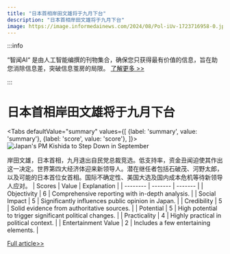 ```yaml
---
title: "日本首相岸田文雄将于九月下台"
description: "日本首相岸田文雄将于九月下台"
image: https://image.informedainews.com/2024/08/Pol-iUv-1723716958-0.jpg
---
```



:::info

“智闻AI“ 是由人工智能编撰的刊物集合，确保您只获得最有价值的信息，旨在助您消除信息差，突破信息茧房的局限。  [了解更多 >>](/)

:::

# 日本首相岸田文雄将于九月下台


<Tabs
	defaultValue="summary"
	values={[
	{label: 'summary', value: 'summary'},
	{label: 'score', value: 'score'},
]}>
<TabItem value="summary">
<img
  src="https://image.informedainews.com/2024/08/Pol-iUv-1723716958-0.jpg"
  alt="Japan's PM Kishida to Step Down in September"
/>



岸田文雄，日本首相，九月退出自民党总裁竞选。低支持率，资金丑闻迫使其作出这一决定。世界第四大经济体迎来新领导人。潜在继任者包括石破茂、河野太郎，以及可能的日本首位女首相。国际不确定性、美国大选及国内成本危机等待新领导人应对。
</TabItem>
<TabItem value="score">
	| Scores     | Value   | Explanation |
	| -------- | ------- | ------- |
	| Objectivity  | 6    | Comprehensive reporting with in-depth analysis.    |
	| Social Impact | 5     | Significantly influences public opinion in Japan.    |
	| Credibility    | 5    | Solid evidence from authoritative sources.    |
	| Potential    | 5    | High potential to trigger significant political changes.    |
	| Practicality    | 4    | Highly practical in political context.    |
	| Entertainment Value    | 2    | Includes a few entertaining elements.    |
</TabItem>
</Tabs>

[Full article>>](https://www.theguardian.com/world/article/2024/aug/14/japan-pm-fumio-kishida-stepping-down-september)

